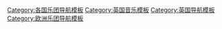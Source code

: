 [[Category:各国乐团导航模板|Category:各国乐团导航模板]]
[[Category:英国音乐模板|Category:英国音乐模板]]
[[Category:英国导航模板|Category:英国导航模板]]
[[Category:欧洲乐团导航模板|Category:欧洲乐团导航模板]]